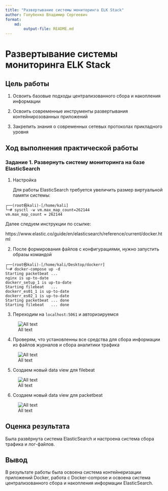 ```yaml
---
title: "Развертывание системы мониторинга ELK Stack"
author: Голубенко Владимир Сергеевич
format: 
    md:
        output-file: README.md
---
```

# Развертывание системы мониторинга ELK Stack

## Цель работы

1. Освоить базовые подходы централизованного сбора и накопления информации

2. Освоить современные инструменты развертывания контейнирозованных приложений

3. Закрепить знания о современных сетевых протоколах прикладного уровня

## Ход выполнения практической работы

### Задание 1. Развернуть систему мониторинга на базе ElasticSearch

1. Настройка

    Для работы ElasticSearch требуется увеличить размер виртуальной памяти системы:

```
┌──(root㉿kali)-[/home/kali]
└─# sysctl -w vm.max_map_count=262144
vm.max_map_count = 262144
```

Далее следуем инструкции по ссылке:

https://www.elastic.co/guide/en/elasticsearch/reference/current/docker.html

2. После формирования файлов с конфигурациями, нужно запустить образы командой

```
┌──(root㉿kali)-[/home/kali/Desktop/dockerr]
└─# docker-compose up -d          
Starting packetbeat ... 
nginx is up-to-date
dockerr_setup_1 is up-to-date
Starting filebeat   ... 
dockerr_es01_1 is up-to-date
dockerr_es02_1 is up-to-date
Starting packetbeat ... done
Starting filebeat   ... done
```

3. Переходим на `localhost:5061` и авторизируемся

![All text](./screenshots/lab_3_4.png)

4. Проверям, что установленны все средства для сбора информации из файлов журналов и сбора аналитики трафика

![All text](./screenshots/lab_3_5.png)

5. Создаем новый data view для filebeat

![All text](./screenshots/lab_3_6.png)

6. Создаем новый data view для packetbeat

![All text](./screenshots/lab_3_7.png)

## Оценка результата

Была развёрнута система ElasticSearch и настроена система сбора трафика и лог-файлов.

## Вывод

В результате работы была освоена система контейнеризации приложений Docker, работа с Docker-compose и освоена система централизованного сбора и накопления информации ElasticSearch.
